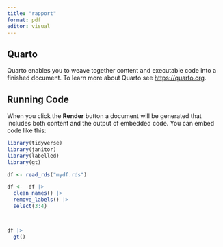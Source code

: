 ```yaml
---
title: "rapport"
format: pdf
editor: visual
---
```


## Quarto

Quarto enables you to weave together content and executable code into a finished document. To learn more about Quarto see <https://quarto.org>.

## Running Code

When you click the **Render** button a document will be generated that includes both content and the output of embedded code. You can embed code like this:

```r
library(tidyverse)
library(janitor)
library(labelled)
library(gt)

df <- read_rds("mydf.rds")

df <-  df |> 
  clean_names() |> 
  remove_labels() |> 
  select(3:4)



df |> 
  gt()

```


